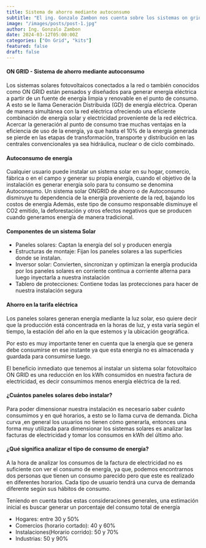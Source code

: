 ```yaml
---
title: Sistema de ahorro mediante autoconsumo
subtitle: "El ing. Gonzalo Zambon nos cuenta sobre los sistemas on grid"
image: "/images/posts/post-1.jpg"
author: Ing. Gonzalo Zambon
date: 2024-03-12T05:00:00Z
categories: ["On Grid", "kits"]
featured: false
draft: false
---
```

#### ON GRID - Sistema de ahorro mediante autoconsumo

Los sistemas solares fotovoltaicos conectados a la red o también conocidos como ON GRID están pensados y diseñados para generar energía eléctrica a partir de un fuente de energía limpia y renovable en el punto de consumo. A esto se le llama Generación Distribuida (GD) de energía eléctrica. Operan de manera simultánea con la red eléctrica ofreciendo una eficiente combinación de energía solar y electricidad proveniente de la red eléctrica.
Acercar la generación al punto de consumo trae muchas ventajas en la eficiencia de uso de la energía, ya que hasta el 10% de la energía generada se pierde en las etapas de transformación, transporte y distribución en las centrales convencionales ya sea hidráulica, nuclear o de ciclo combinado.

#### Autoconsumo de energía

Cualquier usuario puede instalar un sistema solar en su hogar, comercio, fábrica o en el campo y generar su propia energía, cuando el objetivo de la instalación es generar energía solo para tu consumo se denomina Autoconsumo.
Un sistema solar ONGRID de ahorro o de Autoconsumo disminuye tu dependencia de la energía proveniente de la red, bajando los costos de energía
Además, este tipo de consumo responsable disminuye el CO2 emitido, la deforestación y otros efectos negativos que se producen cuando generamos energía de manera tradicional.

#### Componentes de un sistema Solar

- Paneles solares: Captan la energía del sol y producen energía
- Estructuras de montaje: Fijan los paneles solares a las superficies donde se instalan.
- Inversor solar: Convierten, sincronizan y optimizan la energía producida por los paneles solares en corriente continua a corriente alterna para luego inyectarla a nuestra instalación
- Tablero de protecciones: Contiene todas las protecciones para hacer de nuestra instalación segura

#### Ahorro en la tarifa eléctrica

Los paneles solares generan energía mediante la luz solar, eso quiere decir que la producción está concentrada en la horas de luz, y esta varía según el tiempo, la estación del año en la que estemos y la ubicación geográfica.

Por esto es muy importante tener en cuenta que la energía que se genera debe consumirse en ese instante ya que esta energía no es almacenada y guardada para consumirse luego.

El beneficio inmediato que tenemos al instalar un sistema solar fotovoltaico ON GRID es una reducción en los kWh consumidos en nuestra factura de electricidad, es decir consumimos menos energía eléctrica de la red.

#### ¿Cuántos paneles solares debo instalar?

Para poder dimensionar nuestra instalación es necesario saber cuánto consumimos y en qué horarios, a esto se lo llama curva de demanda. Dicha curva ,en general los usuarios no tienen cómo generarla, entonces una forma muy utilizada para dimensionar los sistemas solares es analizar las facturas de electricidad y tomar los consumos en kWh del último año.

#### ¿Qué significa analizar el tipo de consumo de energía?

A la hora de analizar los consumos de la factura de electricidad no es suficiente con ver el consumo de energía, ya que, podemos encontrarnos dos personas que tienen un consumo parecido pero que este es realizado en diferentes horarios. Cada tipo de usuario tendrá una curva de demanda diferente según sus hábitos de consumo.

Teniendo en cuenta todas estas consideraciones generales, una estimación inicial es buscar generar un porcentaje del consumo total de energía
- Hogares: entre 30 y 50%
- Comercios (horario cortado): 40 y 60%
- Instalaciones(Horario corrido): 50 y 70%
- Industrias: 50 y 90%

